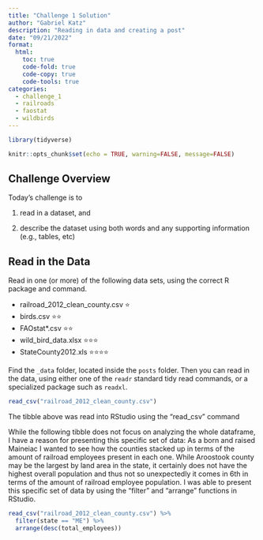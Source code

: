 ```yaml
---
title: "Challenge 1 Solution"
author: "Gabriel Katz"
description: "Reading in data and creating a post"
date: "09/21/2022"
format:
  html:
    toc: true
    code-fold: true
    code-copy: true
    code-tools: true
categories:
  - challenge_1
  - railroads
  - faostat
  - wildbirds
---
```


```r

library(tidyverse)

knitr::opts_chunk$set(echo = TRUE, warning=FALSE, message=FALSE)
```

## Challenge Overview

Today's challenge is to

1)  read in a dataset, and

2)  describe the dataset using both words and any supporting information (e.g., tables, etc)

## Read in the Data

Read in one (or more) of the following data sets, using the correct R package and command.

-   railroad_2012_clean_county.csv ⭐
-   birds.csv ⭐⭐
-   FAOstat\*.csv ⭐⭐
-   wild_bird_data.xlsx ⭐⭐⭐
-   StateCounty2012.xls ⭐⭐⭐⭐

Find the `_data` folder, located inside the `posts` folder. Then you can read in the data, using either one of the `readr` standard tidy read commands, or a specialized package such as `readxl`.

```r
read_csv("railroad_2012_clean_county.csv")
```

The tibble above was read into RStudio using the "read_csv" command

While the following tibble does not focus on analyzing the whole dataframe, I have a reason for presenting this specific set of data: As a born and raised Maineiac I wanted to see how the counties stacked up in terms of the amount of railroad employees present in each one. While Aroostook county may be the largest by land area in the state, it certainly does not have the highest overall population and thus not so unexpectedly it comes in 6th in terms of the amount of railroad employee population. I was able to present this specific set of data by using the "filter" and "arrange" functions in RStudio.

```r
read_csv("railroad_2012_clean_county.csv") %>%
  filter(state == "ME") %>%
  arrange(desc(total_employees))

```
